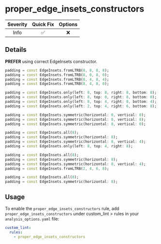 # proper_edge_insets_constructors

| Severity | Quick Fix | Options |
|:--------:|:---------:|:-------:|
|   Info   |    ✅     |   ❌    |

## Details

**PREFER** using correct EdgeInsets constructor.

```dart title="Bad"
padding = const EdgeInsets.fromLTRB(8, 8, 8, 8);
padding = const EdgeInsets.fromLTRB(8, 0, 8, 0);
padding = const EdgeInsets.fromLTRB(8, 4, 8, 4);
padding = const EdgeInsets.fromLTRB(8, 4, 8, 0);

padding = const EdgeInsets.only(left: 8, top: 8, right: 8, bottom: 8);
padding = const EdgeInsets.only(left: 8, top: 0, right: 8, bottom: 0);
padding = const EdgeInsets.only(left: 8, top: 4, right: 8, bottom: 4);
padding = const EdgeInsets.only(left: 2, top: 4, right: 6, bottom: 8);

padding = const EdgeInsets.symmetric(horizontal: 0, vertical: 0);
padding = const EdgeInsets.symmetric(horizontal: 8, vertical: 8);
padding = const EdgeInsets.symmetric(horizontal: 8, vertical: 0);
```

```dart title="Good"
padding = const EdgeInsets.all(8);
padding = const EdgeInsets.symmetric(horizontal: 8);
padding = const EdgeInsets.symmetric(horizontal: 8, vertical: 4);
padding = const EdgeInsets.only(left: 8, top: 4, right: 8);

padding = const EdgeInsets.all(8);
padding = const EdgeInsets.symmetric(horizontal: 8);
padding = const EdgeInsets.symmetric(horizontal: 8, vertical: 4);
padding = const EdgeInsets.fromLTRB(2, 4, 6, 8);

padding = const EdgeInsets.all(8);
padding = const EdgeInsets.symmetric(horizontal: 8);
```

## Usage

To enable the `proper_edge_insets_constructors` rule, add `proper_edge_insets_constructors` under custom_lint > rules in your `analysis_options.yaml` file:

```yaml
custom_lint:
  rules:
    - proper_edge_insets_constructors
```
